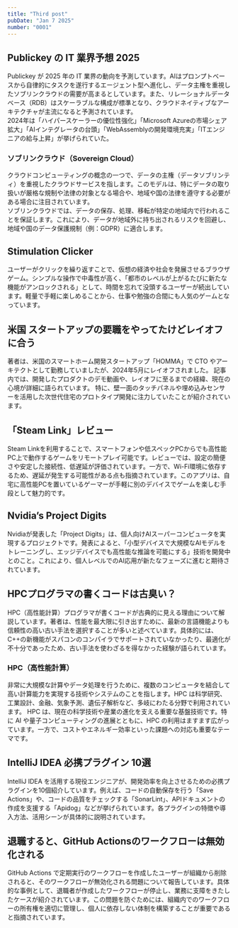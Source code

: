 ```yaml
---
title: "Third post"
pubDate: "Jan 7 2025"
number: "0001"
---
```



## Publickey の IT 業界予想 2025

Publickey が 2025 年の IT 業界の動向を予測しています。AIはプロンプトベースから自律的にタスクを遂行するエージェント型へ進化し、データ主権を重視したソブリンクラウドの需要が高まるとしています。また、リレーショナルデータベース（RDB）はスケーラブルな構成が標準となり、クラウドネイティブなアーキテクチャが主流になると予測されています。  
2024年は「ハイパースケーラーの優位性強化」「Microsoft Azureの市場シェア拡大」「AIインテグレータの台頭」「WebAssemblyの開発環境充実」「ITエンジニアの給与上昇」が挙げられていた。

<QuoteLink
  link="https://www.publickey1.jp/blog/2025/01/publickeyit2025aicloudrdb.html"
  text="PublickeyのIT業界予想2025。AIはプロンプトからエージェントへ、ソブリンクラウドに注目、RDBはスケーラブルが基本になるなど"
/>

### ソブリンクラウド（Sovereign Cloud）

クラウドコンピューティングの概念の一つで、データの主権（データソブリンティ）を重視したクラウドサービスを指します。このモデルは、特にデータの取り扱いが厳格な規制や法律の対象となる場合や、地域や国の法律を遵守する必要がある場合に注目されています。  
ソブリンクラウドでは、データの保存、処理、移転が特定の地域内で行われることを保証します。これにより、データが地域外に持ち出されるリスクを回避し、地域や国のデータ保護規制（例：GDPR）に適合します。

## Stimulation Clicker

ユーザーがクリックを繰り返すことで、仮想の経済や社会を発展させるブラウザゲーム。シンプルな操作で中毒性が高く、「都市のレベルが上がるたびに新たな機能がアンロックされる」として、時間を忘れて没頭するユーザーが続出しています。軽量で手軽に楽しめることから、仕事や勉強の合間にも人気のゲームとなっています。

<QuoteLink
  link="https://neal.fun/stimulation-clicker/"
  text="Stimulation Clicker"
/>

## 米国 スタートアップの要職をやってたけどレイオフに合う

著者は、米国のスマートホーム開発スタートアップ「HOMMA」で CTO やアーキテクトとして勤務していましたが、2024年5月にレイオフされました。 記事内では、開発したプロダクトのデモ動画や、レイオフに至るまでの経緯、現在の心境が詳細に語られています。 特に、壁一面のタッチパネルや埋め込みセンサーを活用した次世代住宅のプロトタイプ開発に注力していたことが紹介されています。

<QuoteLink
  link="https://note.com/kyoro353/n/n1234567890ab"
  text="米国でスタートアップの要職をやってたけどレイオフされてしまった話"
/>

## 「Steam Link」レビュー

Steam Linkを利用することで、スマートフォンや低スペックPCからでも高性能PC上で動作するゲームをリモートプレイ可能です。レビューでは、設定の簡便さや安定した接続性、低遅延が評価されています。一方で、Wi-Fi環境に依存するため、遅延が発生する可能性がある点も指摘されています。このアプリは、自宅に高性能PCを置いているゲーマーが手軽に別のデバイスでゲームを楽しむ手段として魅力的です。

<QuoteLink
  link="https://somegamingblog.com/steam-link-review"
  text="スマホや低スペックPCでも重量級PCゲームをリモートプレイできる「Steam Link」レビュー"
/>

## Nvidia’s Project Digits

Nvidiaが発表した「Project Digits」は、個人向けAIスーパーコンピュータを実現するプロジェクトです。発表によると、「小型デバイスで大規模なAIモデルをトレーニングし、エッジデバイスでも高性能な推論を可能にする」技術を開発中とのこと。これにより、個人レベルでのAI応用が新たなフェーズに進むと期待されています。

<QuoteLink
  link="https://techcrunch.com/2025/01/06/nvidias-project-digits-is-a-personal-ai-computer/"
  text="Nvidia’s Project Digits: A ‘Personal AI Supercomputer’"
/>

## HPCプログラマの書くコードは古臭い？

HPC（高性能計算）プログラマが書くコードが古典的に見える理由について解説しています。著者は、性能を最大限に引き出すために、最新の言語機能よりも信頼性の高い古い手法を選択することが多いと述べています。具体的には、C++の新機能がスパコンのコンパイラでサポートされていなかったり、最適化が不十分であったため、古い手法を使わざるを得なかった経験が語られています。

<QuoteLink
  link="https://zenn.dev/kaityo256/articles/why-hpc-code-looks-old"
  text="HPC プログラマの書くコードってなんで古臭いの？"
/>

### HPC（高性能計算）

非常に大規模な計算やデータ処理を行うために、複数のコンピュータを結合して高い計算能力を実現する技術やシステムのことを指します。HPC は科学研究、工業設計、金融、気象予測、遺伝子解析など、多岐にわたる分野で利用されています。 HPC は、現在の科学技術や産業の進化を支える重要な基盤技術です。特に AI や量子コンピューティングの進展とともに、HPC の利用はますます広がっています。一方で、コストやエネルギー効率といった課題への対応も重要なテーマです。

## IntelliJ IDEA 必携プラグイン 10選

IntelliJ IDEA を活用する現役エンジニアが、開発効率を向上させるための必携プラグインを10個紹介しています。例えば、コードの自動保存を行う「Save Actions」や、コードの品質をチェックする「SonarLint」、APIドキュメントの作成を支援する「Apidog」などが挙げられています。各プラグインの特徴や導入方法、活用シーンが具体的に説明されています。

<QuoteLink
  link="https://zenn.dev/takuya77088/articles/intellij-idea-plugins"
  text="現役エンジニアが厳選！ IntelliJ IDEA 必携プラグイン10選"
/>

## 退職すると、GitHub Actionsのワークフローは無効化される

GitHub Actions で定期実行のワークフローを作成したユーザーが組織から削除されると、そのワークフローが無効化される問題について報告しています。具体的な事例として、退職者が作成したワークフローが停止し、業務に支障をきたしたケースが紹介されています。この問題を防ぐためには、組織内でのワークフローの所有権を適切に管理し、個人に依存しない体制を構築することが重要であると指摘されています。

<QuoteLink
  link="https://shmokmt.hatenablog.com/entry/20250106/cron-workflow-disabled"
  text="GitHub Actionsで定期実行のワークフローを組んだユーザーが退職すると、ワークフローは無効化される"
/>

